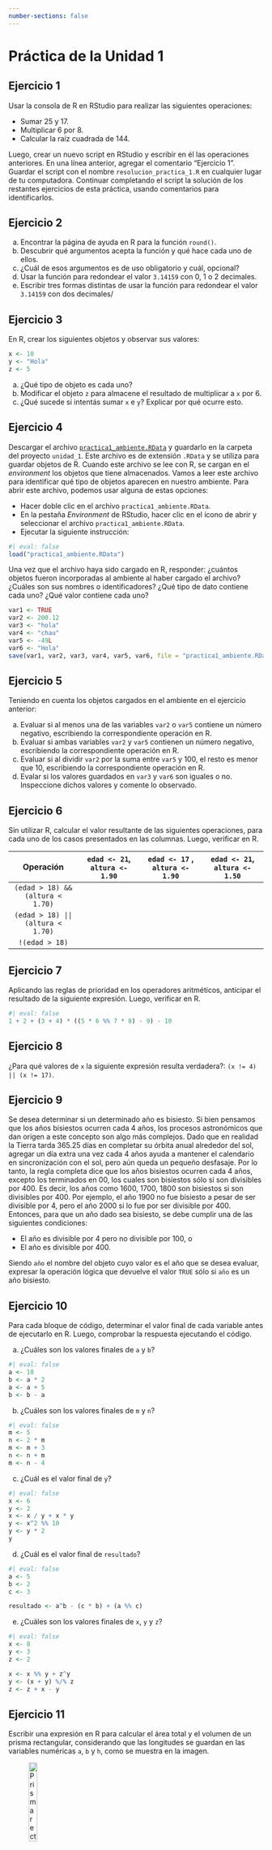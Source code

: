 ```yaml
---
number-sections: false
---
```


```{=latex}
\thispagestyle{primerapagina}
```

# Práctica de la Unidad 1

## Ejercicio 1

Usar la consola de R en RStudio para realizar las siguientes operaciones:

- Sumar 25 y 17.
- Multiplicar 6 por 8.
- Calcular la raíz cuadrada de 144.

Luego, crear un nuevo script en RStudio y escribir en él las operaciones anteriores. En una línea anterior, agregar el comentario "Ejercicio 1". Guardar el script con el nombre `resolucion_practica_1.R` en cualquier lugar de tu computadora. Continuar completando el script la solución de los restantes ejercicios de esta práctica, usando comentarios para identificarlos.

## Ejercicio 2

a. Encontrar la página de ayuda en R para la función `round()`.  
b. Descubrir qué argumentos acepta la función y qué hace cada uno de ellos.  
c. ¿Cuál de esos argumentos es de uso obligatorio y cuál, opcional?
c. Usar la función para redondear el valor `3.14159` con 0, 1 o 2 decimales.
d. Escribir tres formas distintas de usar la función para redondear el valor `3.14159` con dos decimales/

## Ejercicio 3

En R, crear los siguientes objetos y observar sus valores:

```r
x <- 10
y <- "Hola"
z <- 5
```

a. ¿Qué tipo de objeto es cada uno?
b. Modificar el objeto `z` para almacene el resultado de multiplicar a `x` por 6.
c. ¿Qué sucede si intentás sumar `x` e `y`? Explicar por qué ocurre esto.

## Ejercicio 4

Descargar el archivo [`practica1_ambiente.RData`](https://github.com/ee-unr/programacion-1/raw/refs/heads/main/archivos/practica1_ambiente.RData) y guardarlo en la carpeta del proyecto `unidad_1`. Este archivo es de extensión `.RData` y se utiliza para guardar objetos de R. Cuando este archivo se lee con R, se cargan en el *environment* los objetos que tiene almacenados. Vamos a leer este archivo para identificar qué tipo de objetos aparecen en nuestro ambiente. Para abrir este archivo, podemos usar alguna de estas opciones:

- Hacer doble clic en el archivo `practica1_ambiente.RData`.
- En la pestaña *Environment* de RStudio, hacer clic en el ícono de abrir y seleccionar el archivo `practica1_ambiente.RData`.
- Ejecutar la siguiente instrucción:

```r
#| eval: false
load("practica1_ambiente.RData")
```

Una vez que el archivo haya sido cargado en R, responder: ¿cuántos objetos fueron incorporadas al ambiente al haber cargado el archivo? ¿Cuáles son sus nombres o identificadores? ¿Qué tipo de dato contiene cada uno? ¿Qué valor contiene cada uno? 

```r
var1 <- TRUE
var2 <- 200.12
var3 <- "hola"
var4 <- "chau"
var5 <- -49L
var6 <- "Hola"
save(var1, var2, var3, var4, var5, var6, file = "practica1_ambiente.RData")
```

## Ejercicio 5

Teniendo en cuenta los objetos cargados en el ambiente en el ejercicio anterior:

a. Evaluar si al menos una de las variables `var2` o `var5` contiene un número negativo, escribiendo la correspondiente operación en R.
b. Evaluar si ambas variables `var2` y `var5` contienen un número negativo, escribiendo la correspondiente operación en R.
c. Evaluar si al dividir `var2` por la suma entre `var5` y 100, el resto es menor que 10, escribiendo la correspondiente operación en R.
d. Evalar si los valores guardados en `var3` y `var6` son iguales o no. Inspeccione dichos valores y comente lo observado.

## Ejercicio 6

Sin utilizar R, calcular el valor resultante de las siguientes operaciones, para cada uno de los casos presentados en las columnas. Luego, verificar en R.

|            **Operación**           | `edad <- 21`, `altura <- 1.90` | `edad <- 17` , `altura <- 1.90` | `edad <- 21`, `altura <- 1.50` |
|:----------------------------------:|:------------------------------:|:-------------------------------:|:------------------------------:|
|  `(edad > 18) && (altura < 1.70)`  |                                |                                 |                                |
| `(edad > 18) || (altura < 1.70)`   |                                |                                 |                                |
|           `!(edad > 18)`           |                                |                                 |                                |

## Ejercicio 7

Aplicando las reglas de prioridad en los operadores aritméticos, anticipar el resultado de la siguiente expresión. Luego, verificar en R.

```r
#| eval: false
1 + 2 + (3 + 4) * ((5 * 6 %% 7 * 8) - 9) - 10
```

## Ejercicio 8

¿Para qué valores de `x` la siguiente expresión resulta verdadera?: `(x != 4) || (x != 17)`.

## Ejercicio 9

Se desea determinar si un determinado año es bisiesto. Si bien pensamos que los años bisiestos ocurren cada 4 años, los procesos astronómicos que dan origen a este concepto son algo más complejos. Dado que en realidad la Tierra tarda 365.25 días en completar su órbita anual alrededor del sol, agregar un día extra una vez cada 4 años ayuda a mantener el calendario en sincronización con el sol, pero aún queda un pequeño desfasaje. Por lo tanto, la regla completa dice que los años bisiestos ocurren cada 4 años, excepto los terminados en 00, los cuales son bisiestos sólo si son divisibles por 400. Es decir, los años como 1600, 1700, 1800 son bisiestos si son divisibles por 400. Por ejemplo, el año 1900 no fue bisiesto a pesar de ser divisible por 4, pero el año 2000 si lo fue por ser divisible por 400. Entonces, para que un año dado sea bisiesto, se debe cumplir una de las siguientes condiciones:

  - El año es divisible por 4 pero no divisible por 100, o
  - El año es divisible por 400.
  
Siendo `año` el nombre del objeto cuyo valor es el año que se desea evaluar, expresar la operación lógica que devuelve el valor `TRUE` sólo si `año` es un año bisiesto.
  
## Ejercicio 10

Para cada bloque de código, determinar el valor final de cada variable antes de ejecutarlo en R. Luego, comprobar la respuesta ejecutando el código.

a. ¿Cuáles son los valores finales de `a` y `b`?

```r
#| eval: false
a <- 10
b <- a * 2
a <- a + 5
b <- b - a
```

b. ¿Cuáles son los valores finales de `m` y `n`?

```r
#| eval: false
m <- 5
n <- 2 * m
m <- m + 3
n <- n + m
m <- n - 4
```

c. ¿Cuál es el valor final de `y`?

```r
#| eval: false
x <- 6
y <- 2
x <- x / y + x * y
y <- x^2 %% 10
y <- y * 2
y
```

d. ¿Cuál es el valor final de `resultado`?

```r
#| eval: false
a <- 5
b <- 2
c <- 3

resultado <- a^b - (c * b) + (a %% c)
```

e. ¿Cuáles son los valores finales de `x`, `y` y `z`?

```r
#| eval: false
x <- 8
y <- 3
z <- 2

x <- x %% y + z^y
y <- (x + y) %/% z
z <- z + x - y
```

## Ejercicio 11

Escribir una expresión en R para calcular el área total y el volumen de un prisma rectangular, considerando que las longitudes se guardan en las variables numéricas `a`, `b` y `h`, como se muestra en la imagen.

![Prisma rectangular.](../imagenes/practica_unidad_1/prisma.jpg){width="20%" fig-align="center"}

## Ejercicio 12

Responder las siguientes preguntas:

a. ¿Cuál es la ruta informática o *path* del script `resulucion_practica_1.R` que creaste en el ejercicio 1?
b. ¿Cuál es el directorio de trabajo o *working directory* en tu sesión de trabajo actual?

## Ejercicio 13

a. Crear en tu computadora una carpeta para guardar todo lo relacionado a tus estudios (puede estar en `Documentos` o dentro de `Google Drive` u otro sistema de sincronización y respaldo). 
b. Crear una subcarpeta para los elementos relacionados al primer año de cursado. 
c. En ella, crear una carpeta para cada materia que estás cursando, incluyendo una para **Programación 1**, con el nombre `programacion_1`.
d. Crear un proyecto de RStudio llamado `unidad_1`, dentro de la carpeta `programacion_1`.
e. Guardar en la carpeta del proyecto todos los archivos que hayas utilizado. Por ejemplo, el script `resolucion_practica_1.R` y el archivo descargado `practica1_ambiente.RData`.
f. A partir de ahora, cada vez que comiences una nueva unidad en esta asignatura, crear un nuevo proyecto como hicimos para la Unidad 1.
